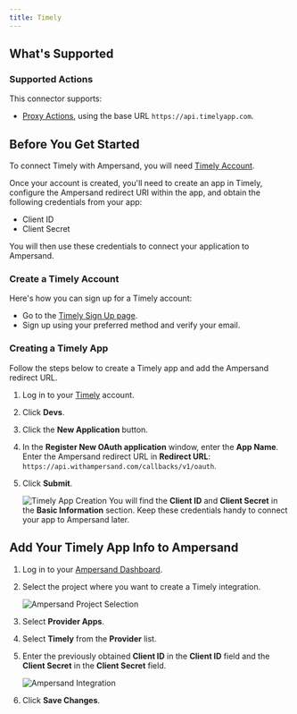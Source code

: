 ```yaml
---
title: Timely
---
```


## What's Supported

### Supported Actions

This connector supports:

- [Proxy Actions](/proxy-actions), using the base URL `https://api.timelyapp.com`.

## Before You Get Started

To connect Timely with Ampersand, you will need [Timely Account](https://app.timelyapp.com/join).

Once your account is created, you'll need to create an app in Timely, configure the Ampersand redirect URI within the app, and obtain the following credentials from your app:

- Client ID
- Client Secret

You will then use these credentials to connect your application to Ampersand.

### Create a Timely Account

Here's how you can sign up for a Timely account:

- Go to the [Timely Sign Up page](https://app.timelyapp.com/join).
- Sign up using your preferred method and verify your email.

### Creating a Timely App

Follow the steps below to create a Timely app and add the Ampersand redirect URL.

1. Log in to your [Timely](https://auth.memory.ai/login) account.

2. Click **Devs**.

3. Click the **New Application** button.

4. In the **Register New OAuth application** window, enter the **App Name**. Enter the Ampersand redirect URL in **Redirect URL**: `https://api.withampersand.com/callbacks/v1/oauth`.

5. Click **Submit**.

   ![Timely App Creation](/images/provider-guides/Oauth-timely.gif)
   You will find the **Client ID** and **Client Secret** in the **Basic Information** section. Keep these credentials handy to connect your app to Ampersand later.

## Add Your Timely App Info to Ampersand

1. Log in to your [Ampersand Dashboard](https://dashboard.withampersand.com).

2. Select the project where you want to create a Timely integration.

   ![Ampersand Project Selection](/images/provider-guides/31a6a12-Ampersand.png)

3. Select **Provider Apps**.

4. Select **Timely** from the **Provider** list.

5. Enter the previously obtained **Client ID** in the **Client ID** field and the **Client Secret** in the **Client Secret** field.

   ![Ampersand Integration](/images/provider-guides/timely-amps.gif)

6. Click **Save Changes**.
